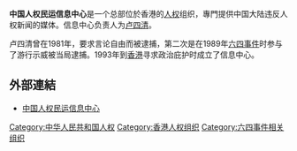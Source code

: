 '''中国人权民运信息中心'''是一个总部位於香港的[[人权|人权]]组织，專門提供中国大陆违反人权新闻的媒体。信息中心负责人为[[卢四清|卢四清]]。

卢四清曾在1981年，要求言论自由而被逮捕，第二次是在1989年[[六四事件|六四事件]]时参与了游行示威被当局逮捕。1993年到[[香港|香港]]寻求政治庇护时成立了信息中心。

==外部連結==
*[http://www.hkhkhk.com/ 中国人权民运信息中心]{{Wayback|url=http://www.hkhkhk.com/ |date=20201101074844 }}

{{Hk-org-stub}}

[[Category:中华人民共和国人权|Category:中华人民共和国人权]]
[[Category:香港人权组织|Category:香港人权组织]]
[[Category:六四事件相关组织|Category:六四事件相关组织]]